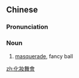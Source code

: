 {{also|化妆舞会}}
==Chinese==
{{zh-forms|s=化妆舞会|type=22}}

===Pronunciation===
{{zh-pron
|m=huàzhuāng wǔhuì
|c=faa3 zong1 mou5 wui6-2
|cat=n
}}

===Noun===
{{zh-noun}}

# [[masquerade]], fancy ball

[[zh:化妝舞會]]
